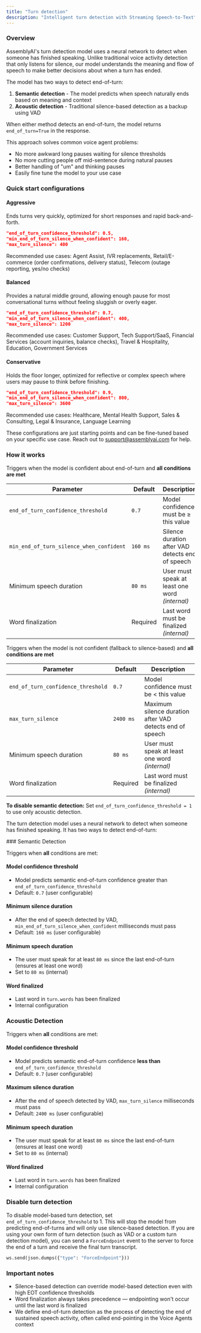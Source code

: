 ```yaml
---
title: "Turn detection"
description: "Intelligent turn detection with Streaming Speech-to-Text"
---
```


### Overview

AssemblyAI's turn detection model uses a neural network to detect when someone has finished speaking. Unlike traditional voice activity detection that only listens for silence, our model understands the meaning and flow of speech to make better decisions about when a turn has ended.

The model has two ways to detect end-of-turn:
1. **Semantic detection** - The model predicts when speech naturally ends based on meaning and context
2. **Acoustic detection** - Traditional silence-based detection as a backup using VAD

When either method detects an end-of-turn, the model returns `end_of_turn=True` in the response.

This approach solves common voice agent problems:
- No more awkward long pauses waiting for silence thresholds
- No more cutting people off mid-sentence during natural pauses
- Better handling of "um" and thinking pauses
- Easily fine tune the model to your use case

### Quick start configurations

#### Aggressive

Ends turns very quickly, optimized for short responses and rapid back-and-forth.
```json
"end_of_turn_confidence_threshold": 0.5,
"min_end_of_turn_silence_when_confident": 160,
"max_turn_silence": 400
```
<Tip>Recommended use cases: Agent Assist, IVR replacements, Retail/E-commerce (order confirmations, delivery status), Telecom (outage reporting, yes/no checks)</Tip>


#### Balanced
Provides a natural middle ground, allowing enough pause for most conversational turns without feeling sluggish or overly eager. 
```json
"end_of_turn_confidence_threshold": 0.7,
"min_end_of_turn_silence_when_confident": 400,
"max_turn_silence": 1200
```
<Tip>Recommended use cases: Customer Support, Tech Support/SaaS, Financial Services (account inquiries, balance checks), Travel & Hospitality, Education, Government Services</Tip>

#### Conservative
Holds the floor longer, optimized for reflective or complex speech where users may pause to think before finishing.
```json
"end_of_turn_confidence_threshold": 0.9,
"min_end_of_turn_silence_when_confident": 800,
"max_turn_silence": 3600
```
<Tip>Recommended use cases: Healthcare, Mental Health Support, Sales & Consulting, Legal & Insurance, Language Learning</Tip>

These configurations are just starting points and can be fine-tuned based on your specific use case. Reach out to [support@assemblyai.com](mailto:support@assemblyai.com) for help.

### How it works

<Tabs>
<Tab title="Semantic Detection">

Triggers when the model is confident about end-of-turn and **all conditions are met**

| Parameter | Default | Description |
|-----------|---------|-------------|
| `end_of_turn_confidence_threshold` | `0.7` | Model confidence must be ≥ this value |
| `min_end_of_turn_silence_when_confident` | `160 ms` | Silence duration after VAD detects end of speech |
| Minimum speech duration | `80 ms` | User must speak at least one word _(internal)_ |
| Word finalization | Required | Last word must be finalized _(internal)_ |

</Tab>
<Tab title="Acoustic Detection">

Triggers when the model is not confident (fallback to silence-based) and **all conditions are met**

| Parameter | Default | Description |
|-----------|---------|-------------|
| `end_of_turn_confidence_threshold` | `0.7` | Model confidence must be < this value |
| `max_turn_silence` | `2400 ms` | Maximum silence duration after VAD detects end of speech |
| Minimum speech duration | `80 ms` | User must speak at least one word _(internal)_ |
| Word finalization | Required | Last word must be finalized _(internal)_ |

</Tab>
</Tabs>

**To disable semantic detection:** Set `end_of_turn_confidence_threshold = 1` to use only acoustic detection.

The turn detection model uses a neural network to detect when someone has finished speaking. It has two ways to detect end-of-turn:

<Steps>
<Step>
### Semantic Detection

Triggers when **all** conditions are met:

#### Model confidence threshold

- Model predicts semantic end-of-turn confidence greater than `end_of_turn_confidence_threshold`
- Default: `0.7` (user configurable)

#### Minimum silence duration

- After the end of speech detected by VAD, `min_end_of_turn_silence_when_confident` milliseconds must pass
- Default: `160 ms` (user configurable)

#### Minimum speech duration

- The user must speak for at least `80 ms` since the last end-of-turn (ensures at least one word)
- Set to `80 ms` (internal)

#### Word finalized

- Last word in `turn.words` has been finalized
- Internal configuration

</Step>
<Step>

### Acoustic Detection

Triggers when **all** conditions are met:

#### Model confidence threshold

- Model predicts semantic end-of-turn confidence **less than** `end_of_turn_confidence_threshold`
- Default: `0.7` (user configurable)

#### Maximum silence duration

- After the end of speech detected by VAD, `max_turn_silence` milliseconds must pass
- Default: `2400 ms` (user configurable)

#### Minimum speech duration

- The user must speak for at least `80 ms` since the last end-of-turn (ensures at least one word)
- Set to `80 ms` (internal)

#### Word finalized

- Last word in `turn.words` has been finalized
- Internal configuration

</Step>
</Steps>

### Disable turn detection

To disable model-based turn detection, set `end_of_turn_confidence_threshold` to 1. This will stop the model from predicting end-of-turns and will only use silence-based detection.
If you are using your own form of turn detection (such as VAD or a custom turn detection model), you can send a `ForceEndpoint` event to the server to force the end of a turn and receive the final turn transcript.

```python
ws.send(json.dumps({"type": "ForceEndpoint"}))
```

### Important notes

- Silence-based detection can override model-based detection even with high EOT confidence thresholds
- Word finalization always takes precedence — endpointing won't occur until the last word is finalized
- We define end-of-turn detection as the process of detecting the end of sustained speech activity, often called end-pointing in the Voice Agents context
